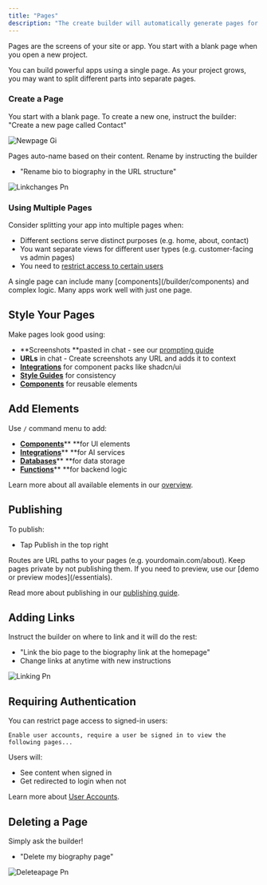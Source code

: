 ```yaml
---
title: "Pages"
description: "The create builder will automatically generate pages for you as you instruct it. "
---
```


Pages are the screens of your site or app. You start with a blank page when you open a new project.

You can build powerful apps using a single page. As your project grows, you may want to split different parts into separate pages.

### Create a Page

You start with a blank page. To create a new one, instruct the builder:\
"Create a new page called Contact"

![Newpage Gi](/images/newpage.gif)

Pages auto-name based on their content. Rename by instructing the builder

- "Rename bio to biography in the URL structure"

![Linkchanges Pn](/images/linkchanges.png)

### Using Multiple Pages

Consider splitting your app into multiple pages when:

- Different sections serve distinct purposes (e.g. home, about, contact)
- You want separate views for different user types (e.g. customer-facing vs admin pages)
- You need to [restrict access to certain users](/builder/user-accounts)

<Tip>
  A single page can include many [components](/builder/components) and complex logic. Many apps work well with just one page.
</Tip>

## Style Your Pages

Make pages look good using:

- **Screenshots **pasted in chat - see our [prompting guide](/prompting)
- **URLs** in chat - Create screenshots any URL and adds it to context
- [**Integrations**](/builder/integrations)  for component packs like shadcn/ui
- [**Style Guides**](/builder/style-guides) for consistency
- [**Components**](/builder/components) for reusable elements

## Add Elements

Use `/` command menu to add:

- [**Components**](/builder/components)\*\* \*\*for UI elements
- [**Integrations**](/builder/integrations)\*\* \*\*for AI services
- [**Databases**](/builder/databases)\*\* \*\*for data storage
- [**Functions**](/builder/functions)\*\* \*\*for backend logic

Learn more about all available elements in our [overview](/builder/overview).

## Publishing

To publish:

- Tap Publish in the top right

<Info>
  Routes are URL paths to your pages (e.g. yourdomain.com/about). Keep pages private by not publishing them. If you need to preview, use our [demo or preview modes](/essentials).
</Info>

Read more about publishing in our [publishing guide](/publish-and-share/publish).

## Adding Links

Instruct the builder on where to link and it will do the rest:

- "Link the bio page to the biography link at the homepage"
- Change links at anytime with new instructions

![Linking Pn](/images/linking.png)

## Requiring Authentication

You can restrict page access to signed-in users:

```
Enable user accounts, require a user be signed in to view the following pages...
```

Users will:

- See content when signed in
- Get redirected to login when not

Learn more about [User Accounts](/builder/user-accounts).

## Deleting a Page

Simply ask the builder\!

- "Delete my biography page"

![Deleteapage Pn](/images/deleteapage.png)